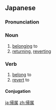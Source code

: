 ==Japanese==
{{ja-kanjitab|き|ぞく|yomi=on}}

===Pronunciation===
{{ja-pron|きぞく|y=o}}

===Noun===
{{ja-noun|きぞく}}

# [[belonging]] to
# [[returning]], [[reverting]]

===Verb===
{{ja-verb-suru|tr=intrans|きぞく}}

# [[belong]] to
# [[revert]] to

====Conjugation====
{{ja-suru|きぞく}}

[[ja:帰属]]
[[zh:帰属]]
